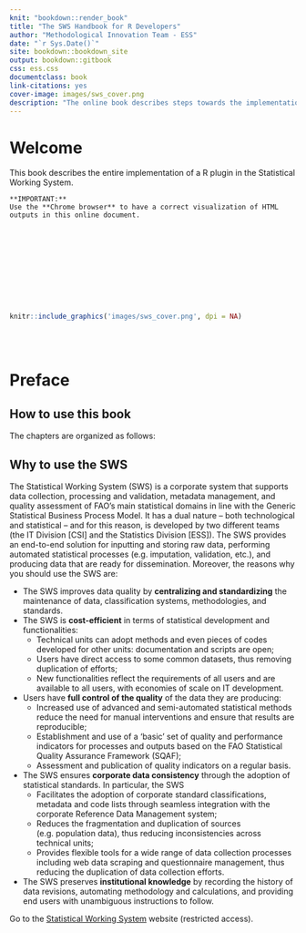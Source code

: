 ```yaml
--- 
knit: "bookdown::render_book"
title: "The SWS Handbook for R Developers"
author: "Methodological Innovation Team - ESS"
date: "`r Sys.Date()`"
site: bookdown::bookdown_site
output: bookdown::gitbook
css: ess.css
documentclass: book
link-citations: yes
cover-image: images/sws_cover.png
description: "The online book describes steps towards the implementation of R plugins in the Statistical Working System. It is also a resource for tips & tricks."
---
```


# **Welcome** {-}

This book describes the entire implementation of a R plugin in the Statistical Working System.

```block
**IMPORTANT:**
Use the **Chrome browser** to have a correct visualization of HTML outputs in this online document.

```

<br>
<br>
<br>
<br>
<br>
<br>
<br>
<br>

```r
knitr::include_graphics('images/sws_cover.png', dpi = NA)
```

<br>
<br>

# **Preface** {-}

## **How to use this book** {-}

The chapters are organized as follows: 


## **Why to use the SWS** {-}

The Statistical Working System (SWS) is a corporate system that supports data collection, processing and validation, metadata management, and quality assessment of FAO's main statistical domains in line with the Generic Statistical Business Process Model. It has a dual nature – both technological and statistical – and for this reason, is developed by two different teams (the IT Division [CSI] and the Statistics Division [ESS]). The SWS provides an end-to-end solution for inputting and storing raw data, performing automated statistical processes (e.g. imputation, validation, etc.), and producing data that are ready for dissemination. Moreover, the reasons why you should use the SWS are:

- The SWS improves data quality by **centralizing and standardizing** the maintenance of data, classification systems, methodologies, and standards.
- The SWS is **cost-efficient** in terms of statistical development and functionalities:
  - Technical units can adopt methods and even pieces of codes developed for other units: documentation and scripts are open;
  - Users have direct access to some common datasets, thus removing duplication of efforts;
  - New functionalities reflect the requirements of all users and are available to all users, with economies of scale on IT development.

- Users have **full control of the quality** of the data they are producing:
  - Increased use of advanced and semi-automated statistical methods reduce the need for manual interventions and ensure that results are reproducible;
  - Establishment and use of a ‘basic’ set of quality and performance indicators for processes and outputs based on the FAO Statistical Quality Assurance Framework (SQAF);
  - Assessment and publication of quality indicators on a regular basis.

- The SWS ensures **corporate data consistency** through the adoption of statistical standards. In particular, the SWS
  - Facilitates the adoption of corporate standard classifications, metadata and code lists through seamless integration with the corporate Reference Data Management system;
  - Reduces the fragmentation and duplication of sources (e.g. population data), thus reducing inconsistencies across technical units;
  - Provides flexible tools for a wide range of data collection processes including web data scraping and questionnaire management, thus reducing the duplication of data collection efforts.

- The SWS preserves **institutional knowledge** by recording the history of data revisions, automating methodology and calculations, and providing end users with unambiguous instructions to follow.

Go to the [Statistical Working System](https://sws.fao.org/) website (restricted access).


